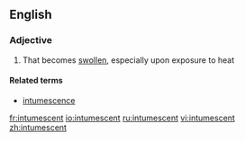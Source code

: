 ==English==

===Adjective===
{{en-adj}}

# That becomes [[swollen]], especially upon exposure to heat

====Related terms====
*[[intumescence]]

[[fr:intumescent]]
[[io:intumescent]]
[[ru:intumescent]]
[[vi:intumescent]]
[[zh:intumescent]]
